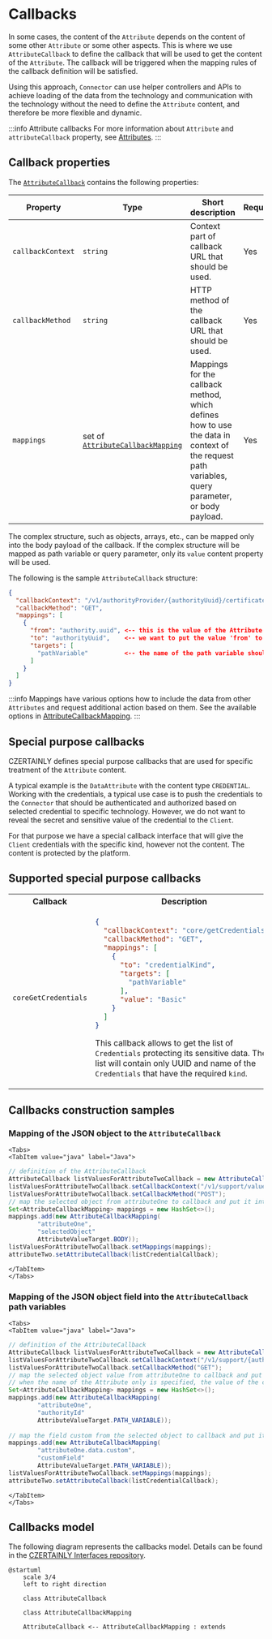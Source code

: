 
# Callbacks

In some cases, the content of the `Attribute` depends on the content of some other `Attribute` or some other aspects. This is where we use `AttributeCallback` to define the callback that will be used to get the content of the `Attribute`. The callback will be triggered when the mapping rules of the callback definition will be satisfied.

Using this approach, `Connector` can use helper controllers and APIs to achieve loading of the data from the technology and communication with the technology without the need to define the `Attribute` content, and therefore be more flexible and dynamic.

:::info Attribute callbacks
For more information about `Attribute` and `attributeCallback` property, see [Attributes](attributes).
:::

## Callback properties

The [`AttributeCallback`](https://github.com/3KeyCompany/CZERTAINLY-Interfaces/blob/master/src/main/java/com/czertainly/api/model/common/attribute/v2/callback/AttributeCallback.java) contains the following properties:

| Property          | Type                                                                                                                                                                                                    | Short description                                                                                                                               | Required                                      |
|-------------------|---------------------------------------------------------------------------------------------------------------------------------------------------------------------------------------------------------|-------------------------------------------------------------------------------------------------------------------------------------------------|-----------------------------------------------|
| `callbackContext` | `string`                                                                                                                                                                                                | Context part of callback URL that should be used.                                                                                               | <span class="badge badge--success">Yes</span> |
| `callbackMethod`  | `string`                                                                                                                                                                                                | HTTP method of the callback URL that should be used.                                                                                            | <span class="badge badge--success">Yes</span> |
| `mappings`        | set of [`AttributeCallbackMapping`](https://github.com/3KeyCompany/CZERTAINLY-Interfaces/blob/master/src/main/java/com/czertainly/api/model/common/attribute/v2/callback/AttributeCallbackMapping.java) | Mappings for the callback method, which defines how to use the data in context of the request path variables, query parameter, or body payload. | <span class="badge badge--success">Yes</span> |

The complex structure, such as objects, arrays, etc., can be mapped only into the body payload of the callback. If the complex structure will be mapped as path variable or query parameter, only its `value` content property will be used.

The following is the sample `AttributeCallback` structure:

```json
{
  "callbackContext": "/v1/authorityProvider/{authorityUuid}/certificateTemplate",
  "callbackMethod": "GET",
  "mappings": [
    {
      "from": "authority.uuid", <-- this is the value of the Attribute 'authority' and its property 'uuid'
      "to": "authorityUuid",    <-- we want to put the value 'from' to the 'authorityUuid' as the path variable
      "targets": [
        "pathVariable"          <-- the name of the path variable should match the 'to' property
      ]
    }
  ]
}
```

:::info
Mappings have various options how to include the data from other `Attributes` and request additional action based on them. See the available options in [AttributeCallbackMapping](https://github.com/3KeyCompany/CZERTAINLY-Interfaces/blob/master/src/main/java/com/czertainly/api/model/common/attribute/v2/callback/AttributeCallbackMapping.java).
:::

## Special purpose callbacks

CZERTAINLY defines special purpose callbacks that are used for specific treatment of the `Attribute` content.

A typical example is the `DataAttribute` with the content type `CREDENTIAL`. Working with the credentials, a typical use case is to push the credentials to the `Connector` that should be authenticated and authorized based on selected credential to specific technology. However, we do not want to reveal the secret and sensitive value of the credential to the `Client`.

For that purpose we have a special callback interface that will give the `Client` credentials with the specific kind, however not the content. The content is protected by the platform.

## Supported special purpose callbacks

<table>

<tr>
<th>Callback</th>
<th>Description</th>
</tr>

<tr>
<td>

`coreGetCredentials`

</td>
<td>

```json
{
  "callbackContext": "core/getCredentials",
  "callbackMethod": "GET",
  "mappings": [
    {
      "to": "credentialKind",
      "targets": [
        "pathVariable"
      ],
      "value": "Basic"
    }
  ]
}
```
This callback allows to get the list of `Credentials` protecting its sensitive data. The list will contain only UUID and name of the `Credentials` that have the required `kind`.

</td>
</tr>

</table>

## Callbacks construction samples

### Mapping of the JSON object to the `AttributeCallback`

```mdx-code-block
<Tabs>
<TabItem value="java" label="Java">
```

```java
// definition of the AttributeCallback
AttributeCallback listValuesForAttributeTwoCallback = new AttributeCallback();
listValuesForAttributeTwoCallback.setCallbackContext("/v1/support/values");
listValuesForAttributeTwoCallback.setCallbackMethod("POST");
// map the selected object from attributeOne to callback and put it into body payload into the field with name selectedObject
Set<AttributeCallbackMapping> mappings = new HashSet<>();
mappings.add(new AttributeCallbackMapping(
        "attributeOne",
        "selectedObject"
        AttributeValueTarget.BODY));
listValuesForAttributeTwoCallback.setMappings(mappings);
attributeTwo.setAttributeCallback(listCredentialCallback);
```

```mdx-code-block
</TabItem>
</Tabs>
```

### Mapping of the JSON object field into the `AttributeCallback` path variables

```mdx-code-block
<Tabs>
<TabItem value="java" label="Java">
```

```java
// definition of the AttributeCallback
AttributeCallback listValuesForAttributeTwoCallback = new AttributeCallback();
listValuesForAttributeTwoCallback.setCallbackContext("/v1/support/{authorityId}/{customField}");
listValuesForAttributeTwoCallback.setCallbackMethod("GET");
// map the selected object value from attributeOne to callback and put it into path variable with name authorityId
// when the name of the Attribute only is specified, the value of the content is taken
Set<AttributeCallbackMapping> mappings = new HashSet<>();
mappings.add(new AttributeCallbackMapping(
        "attributeOne",
        "authorityId"
        AttributeValueTarget.PATH_VARIABLE));
        
// map the field custom from the selected object to callback and put it into path variable variable with name customField
mappings.add(new AttributeCallbackMapping(
        "attributeOne.data.custom",
        "customField"
        AttributeValueTarget.PATH_VARIABLE));
listValuesForAttributeTwoCallback.setMappings(mappings);
attributeTwo.setAttributeCallback(listCredentialCallback);
```

```mdx-code-block
</TabItem>
</Tabs>
```

## Callbacks model

The following diagram represents the callbacks model. Details can be found in the [CZERTAINLY Interfaces repository](https://github.com/3KeyCompany/CZERTAINLY-Interfaces/tree/master/src/main/java/com/czertainly/api/model/common/attribute/v2/callback).

```plantuml
@startuml
    scale 3/4
    left to right direction

    class AttributeCallback
    
    class AttributeCallbackMapping
  
    AttributeCallback <-- AttributeCallbackMapping : extends
```